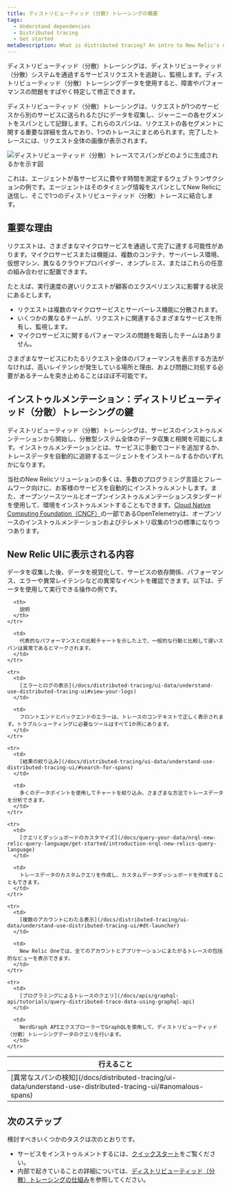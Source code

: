 ```yaml
---
title: ディストリビューティッド (分散) トレーシングの概要
tags:
  - Understand dependencies
  - Distributed tracing
  - Get started
metaDescription: What is distributed tracing? An intro to New Relic's distributed tracing feature.
---
```


ディストリビューティッド（分散）トレーシングは、ディストリビューティッド（分散）システムを通過するサービスリクエストを追跡し、監視します。ディストリビューティッド（分散）トレーシングデータを使用すると、障害やパフォーマンスの問題をすばやく特定して修正できます。

ディストリビューティッド（分散）トレーシングは、リクエストが1つのサービスから別のサービスに送られるたびにデータを収集し、ジャーニーの各セグメントをスパンとして記録します。これらのスパンは、リクエストの各セグメントに関する重要な詳細を含んでおり、1つのトレースにまとめられます。完了したトレースには、リクエスト全体の画像が表示されます。

![ディストリビューティッド（分散）トレースでスパンがどのように生成されるかを示す図](./images/intro-DT.png "ディストリビューティッド（分散）トレースでスパンがどのように生成されるかを示す図")

<figcaption>
  これは、エージェントが各サービスに費やす時間を測定するウェブトランザクションの例です。エージェントはそのタイミング情報をスパンとしてNew Relicに送信し、そこで1つのディストリビューティッド（分散）トレースに結合します。
</figcaption>

## 重要な理由

リクエストは、さまざまなマイクロサービスを通過して完了に達する可能性があります。マイクロサービスまたは機能は、複数のコンテナ、サーバーレス環境、仮想マシン、異なるクラウドプロバイダー、オンプレミス、またはこれらの任意の組み合わせに配置できます。

たとえば、実行速度の遅いリクエストが顧客のエクスペリエンスに影響する状況にあるとします。

* リクエストは複数のマイクロサービスとサーバーレス機能に分散されます。
* いくつかの異なるチームが、リクエストに関連するさまざまなサービスを所有し、監視します。
* マイクロサービスに関するパフォーマンスの問題を報告したチームはありません。

さまざまなサービスにわたるリクエスト全体のパフォーマンスを表示する方法がなければ、高いレイテンシが発生している場所と理由、および問題に対処する必要があるチームを突き止めることはほぼ不可能です。

## インストゥルメンテーション：ディストリビューティッド（分散）トレーシングの鍵

ディストリビューティッド（分散）トレーシングは、サービスのインストゥルメンテーションから開始し、分散型システム全体のデータ収集と相関を可能にします。インストゥルメンテーションとは、サービスに手動でコードを追加するか、トレースデータを自動的に追跡するエージェントをインストールするかのいずれかになります。

当社のNew Relicソリューションの多くは、多数のプログラミング言語とフレームワーク向けに、お客様のサービスを自動的にインストゥルメントします。また、オープンソースツールとオープンインストゥルメンテーションスタンダードを使用して、環境をインストゥルメントすることもできます。[Cloud Native Computing Foundation（CNCF）](https://www.cncf.io/)の一部であるOpenTelemetryは、オープンソースのインストゥルメンテーションおよびテレメトリ収集の1つの標準になりつつあります。

## New Relic UIに表示される内容

データを収集した後、データを視覚化して、サービスの依存関係、パフォーマンス、エラーや異常レイテンシなどの異常なイベントを確認できます。以下は、データを使用して実行できる操作の例です。

<table>
  <thead>
    <tr>
      <th style={{ width: "250px" }}>
        行えること
      </th>

      <th>
        説明
      </th>
    </tr>
  </thead>

  <tbody>
    <tr>
      <td>
        [異常なスパンの検知](/docs/distributed-tracing/ui-data/understand-use-distributed-tracing-ui/#anomalous-spans)
      </td>

      <td>
        代表的なパフォーマンスとの比較チャートを示した上で、一般的な行動と比較して遅いスパンは異常であるとマークされます。
      </td>
    </tr>

    <tr>
      <td>
        [エラーとログの表示](/docs/distributed-tracing/ui-data/understand-use-distributed-tracing-ui#view-your-logs)
      </td>

      <td>
        フロントエンドとバックエンドのエラーは、トレースのコンテキストで正しく表示されます。トラブルシューティングに必要なツールはすべて1か所にあります。
      </td>
    </tr>

    <tr>
      <td>
        [結果の絞り込み](/docs/distributed-tracing/ui-data/understand-use-distributed-tracing-ui/#search-for-spans)
      </td>

      <td>
        多くのデータポイントを使用してチャートを絞り込み、さまざまな方法でトレースデータを分析できます。
      </td>
    </tr>

    <tr>
      <td>
        [クエリとダッシュボードのカスタマイズ](/docs/query-your-data/nrql-new-relic-query-language/get-started/introduction-nrql-new-relics-query-language)
      </td>

      <td>
        トレースデータのカスタムクエリを作成し、カスタムデータダッシュボードを作成することもできます。
      </td>
    </tr>

    <tr>
      <td>
        [複数のアカウントにわたる表示](/docs/distributed-tracing/ui-data/understand-use-distributed-tracing-ui/#dt-launcher)
      </td>

      <td>
        New Relic Oneでは、全てのアカウントとアプリケーションにまたがるトレースの包括的なビューを表示できます。
      </td>
    </tr>

    <tr>
      <td>
        [プログラミングによるトレースのクエリ](/docs/apis/graphql-api/tutorials/query-distributed-trace-data-using-graphql-api)
      </td>

      <td>
        NerdGraph APIエクスプローラーでGraphQLを使用して、ディストリビューティッド（分散）トレーシングデータのクエリを行います。
      </td>
    </tr>
  </tbody>
</table>

## 次のステップ

検討すべきいくつかのタスクは次のとおりです。

* サービスをインストゥルメントするには、[クイックスタート](/docs/distributed-tracing/enable-configure/quick-start)をご覧ください。
* 内部で起きていることの詳細については、[ディストリビューティッド（分散）トレーシングの仕組み](/docs/distributed-tracing/concepts/how-new-relic-distributed-tracing-works)を参照してください。